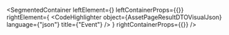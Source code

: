 
<SegmentedContainer
  leftElement={<AssetPageResultDTODesc />}
  leftContainerProps={{}}
  rightElement={
    <CodeHighlighter
      object={AssetPageResultDTOVisualJson}
      language={"json"}
      title={"Event"}
    />
  }
  rightContainerProps={{}}
/>
